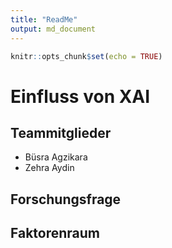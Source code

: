 ```yaml
---
title: "ReadMe"
output: md_document
---
```


```r
knitr::opts_chunk$set(echo = TRUE)
```

# Einfluss von XAI

## Teammitglieder
* Büsra Agzikara
* Zehra Aydin

## Forschungsfrage

## Faktorenraum


